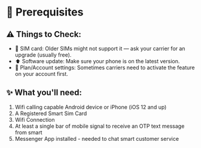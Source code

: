 
# 📌 Prerequisites

## ⚠️ Things to Check:

- 🪪 SIM card: Older SIMs might not support it — ask your carrier for an upgrade (usually free).
- ⬆️ Software update: Make sure your phone is on the latest version.
- 📶 Plan/Account settings: Sometimes carriers need to activate the feature on your account first.

## ✨ What you'll need:
1. Wifi calling capable Android device or iPhone (iOS 12 and up)
2. A Registered Smart Sim Card 
3. Wifi Connection
4. At least a single bar of mobile signal to receive an OTP text message from smart
5. Messenger App installed - needed to chat smart customer service
